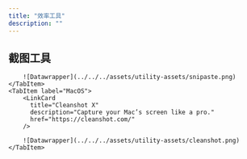 ```yaml
---
title: "效率工具"
description: ""
---
```



## 截图工具

<Tabs>
    <TabItem label="Windows">
        <LinkCard
          title="Snipaste"
          description="simple but powerful snipping tool"
          href="https://www.snipaste.com/"
        />

        ![Datawrapper](../../../assets/utility-assets/snipaste.png)
    </TabItem>
    <TabItem label="MacOS">
        <LinkCard
          title="Cleanshot X"
          description="Capture your Mac’s screen like a pro."
          href="https://cleanshot.com/"
        />

        ![Datawrapper](../../../assets/utility-assets/cleanshot.png)
    </TabItem>
</Tabs>

